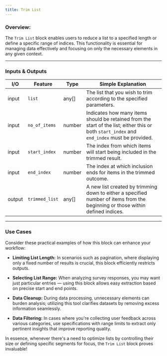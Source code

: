 ```yaml
---
title: Trim List
---
```


### **Overview:**

The `Trim List` block enables users to reduce a list to a specified length or define a specific range of indices. This functionality is essential for managing data effectively and focusing on only the necessary elements in any given context.

---

### Inputs & Outputs

| I/O    | Feature        | Type   | Simple Explanation                                                                                                                          |
| ------ | -------------- | ------ | ------------------------------------------------------------------------------------------------------------------------------------------- |
| input  | `list`         | any[]  | The list that you wish to trim according to the specified parameters.                                                                       |
| input  | `no_of_items`  | number | Indicates how many items should be retained from the start of the list; either this or both `start_index` and `end_index` must be provided. |
| input  | `start_index`  | number | The index from which items will start being included in the trimmed result.                                                                 |
| input  | `end_index`    | number | The index at which inclusion ends for items in the trimmed outcome.                                                                         |
| output | `trimmed_list` | any[]  | A new list created by trimming down to either a specified number of items from the beginning or those within defined indices.               |

---

### Use Cases

Consider these practical examples of how this block can enhance your workflow:

- **Limiting List Length:** In scenarios such as pagination, where displaying only a fixed number of results is crucial, this block efficiently restricts outputs.
- **Selecting List Range:** When analyzing survey responses, you may want just particular entries — using this block allows easy extraction based on precise start and end points.

- **Data Cleanup:** During data processing, unnecessary elements can burden analysis; utilizing this tool clarifies datasets by removing excess information seamlessly.

- **Data Filtering:** In cases where you're collecting user feedback across various categories, use specifications with range limits to extract only pertinent insights that improve reporting quality.

In essence, whenever there's a need to optimize lists by controlling their size or defining specific segments for focus, the `Trim List` block proves invaluable!
